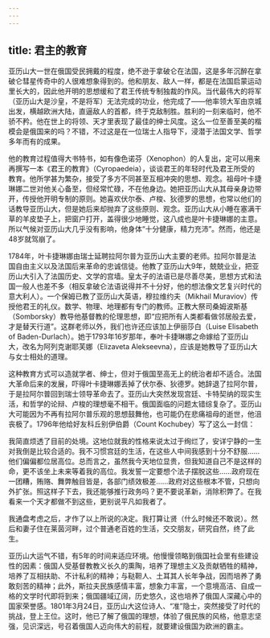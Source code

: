 ```yaml
---
---
---
```

title: 君主的教育
---




亚历山大一世在俄国受民拥戴的程度，绝不逊于拿破仑在法国，这是多年沉醉在拿破仑彗星传奇中的人很难想象得到的。他和朋友、敌人一样，都是在法国启蒙运动里长大的，因此他开明的思想缓和了君王传统专制独裁的作风。当代最伟大的将军（亚历山大是沙皇，不是将军）无法完成的功业，他完成了——他率领大军由京城出发，横越欧洲大陆，直逼敌人的首都，终于克敌制胜。胜利的一刻来临时，他不骄不矜。他在世上的将领、天才里表现了最佳的绅士风度。这么一位至善至美的楷模会是俄国来的吗？不错，不过这是在一位瑞士人指导下，浸潜于法国文学、哲学多年而有的成果。

他的教育过程值得大书特书，如有像色诺芬（Xenophon）的人复出，定可以用来再撰写一本《君王的教育》（Cyropaedeia），谈谈君王的年轻时代及君王所受的教育。他所学甚为繁杂，接受了多方不同甚至互相冲突的思想、观念。祖母叶卡捷琳娜二世对他关心备至，但经常忙碌，不在他身边。她把亚历山大从其母亲身边带开，传授他开明专制的原则。她喜欢伏尔泰、卢梭、狄德罗的思想，也常以他们的话教导亚历山大，但是她后来却抛弃了这些原则、观念。亚历山大从小睡在塞满干草的羊皮垫子上，把窗户打开，盖得很少地睡觉，这八成也是叶卡捷琳娜的主意。所以气候对亚历山大几乎没有影响，他身体“十分健康，精力充沛”。然而，他还是48岁就驾崩了。

1784年，叶卡捷琳娜由瑞士延聘拉阿尔普为亚历山大主要的老师。拉阿尔普是法国自由主义以及法国后来革命的忠诚信徒。他教了亚历山大9年，兢兢业业，把亚历山大引入了法国历史、文学的宫墙。皇太子的法语已是尽善尽美，思想方式和法国一般人也差不多（相反拿破仑法语说得并不十分好，他的想法像文艺复兴时代的意大利人）。一个保姆已教了亚历山大英语，穆拉维约夫（Mikhail Muraviov）传授他君王的礼仪。数学、物理、地理都有专门的教师。正教大祭司桑姆波斯基（Somborsky）教导他基督教的伦理思想，即“应把所有人类都看做邻居般去爱，才是替天行道”。这群老师以外，我们也许还应该加上伊丽莎白（Luise Elisabeth of Baden-Durlach）。她于1793年16岁那年，奉叶卡捷琳娜之命嫁给了亚历山大，改名为阿列克谢耶芙娜（Elizaveta Alekseevna），应该是她教导了亚历山大与女士相处的道理。

这种教育方式可以造就学者、绅士，但对于俄国至高无上的统治者却不适合。法国大革命后来的发展，吓得叶卡捷琳娜丢掉了伏尔泰、狄德罗。她辞退了拉阿尔普，于是拉阿尔普回到瑞士领导革命去了。亚历山大突然发现宫廷、卡特契纳的现实生活，和哲学的论辩、卢梭的理想毫不相干。俄国面临的问题太错综复杂了。亚历山大可能因为不再有拉阿尔普乐观的思想鼓舞他，也可能仍在悲痛祖母的逝世，他沮丧极了。1796年他给好友科丘别伊伯爵（Count Kochubey）写了这么一封信：

我简直烦透了目前的处境。这地位就我的性格来说太过于绚烂了，安详宁静的一生对我倒是比较合适的。我不习惯宫廷的生活，在这些人中间我感到十分不舒服……他们偏偏都位居高位。总而言之，虽然我今天地位显贵，但我知道自己不是这样的命，更不该坐上未来等着我的高位。我发誓一定要想个法子摆脱这些……政府现在一团糟，贿赂、舞弊触目皆是，各部门绩效极差……政府对这些根本不管，只想向外扩张。照这样子下去，我还能够推行政务吗？更不要说革新，消除积弊了。在我看来一个天才都做不到这些，更别说平凡如我者了。

我通盘考虑之后，才作了以上所说的决定。我打算让贤（什么时候还不敢说）。然后和妻子住在莱茵河畔，过个普通老百姓的生活，交交朋友，研究自然，终了此生。



亚历山大运气不错，有5年的时间来适应环境。他慢慢领略到俄国社会里有些建设性的因素：俄国人受基督教教义长久的熏陶，培养了理想主义及贡献牺牲的精神，培养了互相扶助、不计私利的精神；与鞑靼人、土耳其人长年争战，因而培养了勇敢刻苦的精神；此外，斯拉夫民族感情丰富，想象力丰富，一个意境高洁、自成一格的文学时代即将到来；俄国疆域辽阔，历史悠久，这也培养了俄国人深藏心中的国家荣誉感。1801年3月24日，亚历山大这位诗人、“准”隐士，突然接受了时代的挑战，登上王位。这时，他已了解了俄国的理想，体验了俄民族的风格，他意志坚强，见识深远，号召着俄国人迈向伟大的前程，就要建设俄国为欧洲的霸主。